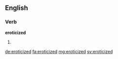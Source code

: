 ==English==

===Verb===
'''eroticized'''

# {{past of|eroticize}}

[[de:eroticized]]
[[fa:eroticized]]
[[mg:eroticized]]
[[sv:eroticized]]